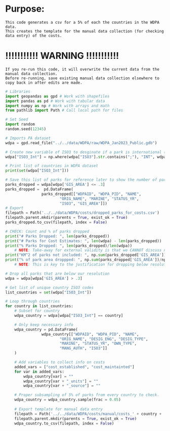 # Purpose: 
    This code generates a csv for a 5% of each the countries in the WDPA data. 
    This creates the template for the manual data collection (for checking data entry) of the costs.
# !!!!!!!!!!! WARNING !!!!!!!!!!!
    If you re-run this code, it will overwrite the current data from the manual data collection.
    Before re-running, save existing manual data collection elsewhere to copy back in after edits are made. 


```python
# Libraries
import geopandas as gpd # Work with shapefiles
import pandas as pd # Work with tabular data
import numpy as np # Work with arrays and math
from pathlib import Path # Call local path for files

# Set Seed 
import random
random.seed(12345)
```

```python
# Imports PA dataset
wdpa = gpd.read_file("../../data/WDPA/raw/WDPA_Jan2023_Public.gdb")
```

```python
# Create new variable of ISO3 to desginate if a park is international (e.g., multiple ISO3 codes) 
wdpa["ISO3_Int"] = np.where(wdpa["ISO3"].str.contains(";"), "INT", wdpa["ISO3"])
```

```python
# Print list of countries in WDPA dataset 
print(set(wdpa["ISO3_Int"]))
```

```python
# Save this list of parks for reference later to show the number of parks excluded. 
parks_dropped = wdpa[wdpa['GIS_AREA'] <= .3]
parks_dropped =  pd.DataFrame(
                parks_dropped[["WDPAID", "WDPA_PID", "NAME", 
                        "ORIG_NAME", "MARINE", "STATUS_YR",
                        "ISO3", "GIS_AREA"]])
# Export 
filepath = Path('../../data/WDPA/costs/dropped_parks_for_costs.csv')  
filepath.parent.mkdir(parents = True, exist_ok = True)  
parks_dropped.to_csv(filepath, index = False)
```

```python
# CHECK: Count and % of parks dropped 
print("# Parks Dropped: ", len(parks_dropped))
print("# Parks for Cost Estimates: ", len(wdpa) - len(parks_dropped))
print("% Parks Dropped: ", len(parks_dropped)/len(wdpa))
    # NOTE: Take-away for external validity is that we CANNOT discuss neighborhood parks, but rather are making assessments about large natural parks
print("KM^2 of parks not included: ", np.sum(parks_dropped['GIS_AREA']))
print("% of park area droppped: ", np.sum(parks_dropped['GIS_AREA'])/np.sum(wdpa['GIS_AREA']))
    # NOTE: This is key to the justification for dropping below resolution. While 47% of parks are dropped below resolution, they encompass only 0.015% of the total park areas. So even aggreagated they are insignificant.
```

```python
# Drop all parks that are below our resolution
wdpa = wdpa[wdpa['GIS_AREA'] > .3]

# Get list of unique country ISO3 codes 
list_countries = set(wdpa["ISO3_Int"])
```

```python
# Loop through countries 
for country in list_countries: 
    # Subset for country
    wdpa_country = wdpa[wdpa["ISO3_Int"] == country]

    # Only keep necessary info
    wdpa_country = pd.DataFrame(
                wdpa_country[["WDPAID", "WDPA_PID", "NAME", 
                        "ORIG_NAME", "DESIG_ENG", "DESIG_TYPE", 
                        "MARINE", "STATUS_YR", "OWN_TYPE", 
                        "MANG_AUTH", "ISO3"]]
    )

    # Add variables to collect info on costs
    added_vars = ["cost_established", "cost_maintainted"]
    for var in added_vars:
        wdpa_country[var] = ""
        wdpa_country[var + "_units"] = ""
        wdpa_country[var + "_source"] = ""

    # Proper subsampling of 5% of parks from every country to check.
    wdpa_country = wdpa_country.sample(frac = 0.05)
    
    # Export template for manual data entry
    filepath = Path('../../data/WDPA/costs/manual/costs_' + country + '_manual.csv')  
    filepath.parent.mkdir(parents = True, exist_ok = True)  
    wdpa_country.to_csv(filepath, index = False) 
```
